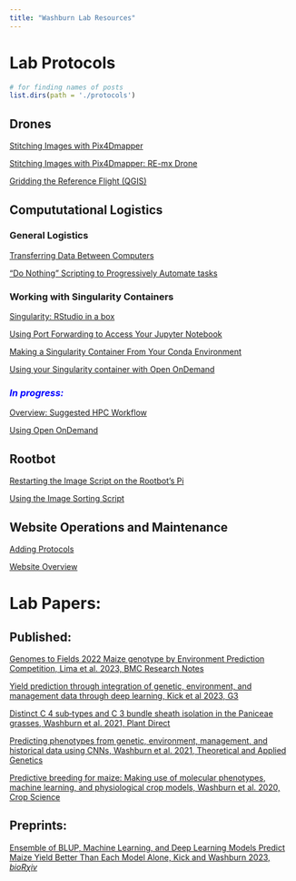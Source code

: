 ```yaml
---
title: "Washburn Lab Resources"
---
```


# Lab Protocols

```r
# for finding names of posts
list.dirs(path = './protocols')
```

## Drones

[Stitching Images with Pix4Dmapper](/protocols/Drones/Pix4Dmapper_Stitch/index.html)

[Stitching Images with Pix4Dmapper: RE-mx Drone](/protocols/Drones/Pix4Dmapper_Stitch_RE-mx/index.html)

[Gridding the Reference Flight (QGIS)](/protocols/Drones/QGIS_First_Grid/index.html)

## Compututational Logistics

### General Logistics

[Transferring Data Between Computers](/protocols/Logistics/HPC_Moving_Data/index.html)

["Do Nothing" Scripting to Progressively Automate tasks](/protocols/Logistics/Do_Nothing_Scripting/index.html)

### Working with Singularity Containers

[Singularity: RStudio in a box](/protocols/Logistics/Container_Singularity_Rstudio/index.html)

[Using Port Forwarding to Access Your Jupyter Notebook](/protocols/Logistics/Container_Singularity_PortForward/index.html)

[Making a Singularity Container From Your Conda Environment](/protocols/Logistics/Container_Singularity_From_Conda/index.html)

[Using your Singularity container with Open OnDemand](/protocols/Logistics/HPC_Singularity_and_Open_OnDemand/index.html)

### <font color=blue> *In progress:* </font>

[Overview: Suggested HPC Workflow](/protocols/Logistics/HPC_Generic_Workflow/index.html)

[Using Open OnDemand](/protocols/Logistics/HPC_Open_OnDemand/index.html)

## Rootbot

[Restarting the Image Script on the Rootbot's Pi](/protocols/Rootbot/Restarting_Image_Script_On_Pi/index.html)

[Using the Image Sorting Script](/protocols/Rootbot/Using_Sorting_Script/index.html)

## Website Operations and Maintenance

[Adding Protocols](/protocols/Operations/Authoring_Protocols/index.html)

[Website Overview](/protocols/Operations/Website_Overview/index.html)


# Lab Papers:

## Published:

[Genomes to Fields 2022 Maize genotype by Environment Prediction Competition, Lima et al. 2023, BMC Research Notes](https://doi.org/10.1186/s13104-023-06421-z)

[Yield prediction through integration of genetic, environment, and management data through deep learning, Kick et al 2023, G3](https://doi.org/10.1093/g3journal/jkad006)

[Distinct C 4 sub‐types and C 3 bundle sheath isolation in the Paniceae grasses, Washburn et al. 2021, Plant Direct](https://doi.org/10.1002/pld3.373)

[Predicting phenotypes from genetic, environment, management, and historical data using CNNs, Washburn et al. 2021, Theoretical and Applied Genetics](https://doi.org/10.1007/s00122-021-03943-7)

[Predictive breeding for maize: Making use of molecular phenotypes, machine learning, and physiological crop models, Washburn et al. 2020, Crop Science](http://dx.doi.org/10.1002/csc2.20052)


## Preprints:

[Ensemble of BLUP, Machine Learning, and Deep Learning Models Predict Maize Yield Better Than Each Model Alone, Kick and Washburn 2023, $bioR\chi iv$](https://doi.org/10.1101/2023.03.30.532932)
